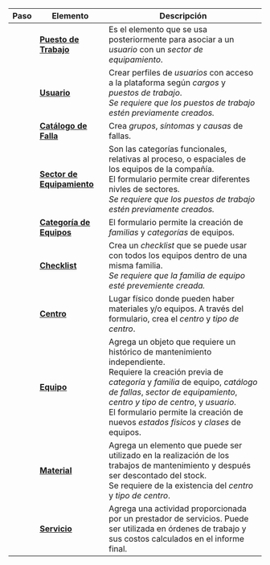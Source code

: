 

Paso | Elemento | Descripción
:---: | --- | --- 
**<Highlight text="1." color="#FFDD4C" textcolor="gray"/>** | [**Puesto de Trabajo**](/docs/products/corrective_maintenance/master_data/workstation) | Es el elemento que se usa posteriormente para asociar a un _usuario_ con un _sector de equipamiento_. |
**<Highlight text="2." color="#FFDD4C" textcolor="gray"/>** | [**Usuario**](/docs/products/corrective_maintenance/master_data/users) | Crear perfiles de _usuarios_ con acceso a la plataforma según _cargos_ y _puestos de trabajo_. <br/>_Se requiere que los puestos de trabajo estén previamente creados._
**<Highlight text="3." color="#CA7FFF" textcolor="white"/>** | [**Catálogo de Falla**](/docs/products/corrective_maintenance/master_data/failure_catalog) | Crea _grupos_, _síntomas_ y _causas_ de fallas.
**<Highlight text="4." color="#CA7FFF" textcolor="white"/>** | [**Sector de Equipamiento**](/docs/products/corrective_maintenance/master_data/equipment_sector) | Son las categorías funcionales, relativas al proceso, o espaciales de los equipos de la compañía. <br/>El formulario permite crear diferentes nivles de sectores. <br/>_Se requiere que los puestos de trabajo estén previamente creados._
**<Highlight text="5." color="#CA7FFF" textcolor="white"/>** | [**Categoría de Equipos**](/docs/products/corrective_maintenance/master_data/equipment_category) | El formulario permite la creación de _familias_ y _categorías_ de equipos.
**<Highlight text="6." color="#CA7FFF" textcolor="white"/>** | [**Checklist**](/docs/products/corrective_maintenance/master_data/checklist) | Crea un _checklist_ que se puede usar con todos los equipos dentro de una misma familia. <br/>_Se requiere que la familia de equipo esté prevemiente creada._
**<Highlight text="7." color="#64D0E7" textcolor="white"/>** | [**Centro**](/docs/products/corrective_maintenance/master_data/center) | Lugar físico donde pueden haber materiales y/o equipos. A través del formulario, crea el _centro_ y _tipo de centro_.
**<Highlight text="8." color="#64D0E7" textcolor="white"/>** | [**Equipo**](/docs/products/corrective_maintenance/master_data/equipment) | Agrega un objeto que requiere un histórico de mantenimiento independiente.<br/>Requiere la creación previa de _categoría_ y _familia_ de equipo, _catálogo de fallas_, _sector de equipamiento_, _centro y tipo de centro_, y _usuario_.<br/>El formulario permite la creación de nuevos _estados físicos_ y _clases_ de equipos.
**<Highlight text="9." color="#64D0E7" textcolor="white"/>** | [**Material**](/docs/products/corrective_maintenance/master_data/material) | Agrega un elemento que puede ser utilizado en la realización de los trabajos de mantenimiento y después ser descontado del stock.<br/>Se requiere de la existencia del _centro_ y _tipo de centro_.
**<Highlight text="10." color="#64D0E7" textcolor="white"/>** | [**Servicio**](/docs/products/corrective_maintenance/master_data/service) | Agrega una actividad proporcionada por un prestador de servicios. Puede ser utilizada en órdenes de trabajo y sus costos calculados en el informe final.